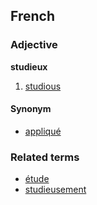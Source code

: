 ==French==
===Adjective===
'''studieux'''

# [[studious]]

====Synonym====
*[[appliqué]]

===Related terms===
*[[étude]]
*[[studieusement]]